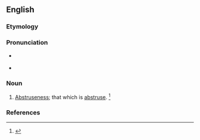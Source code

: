 ==English==

===Etymology===
{{suffix|en|abstruse|ity}}

===Pronunciation===
* {{a|RP}} {{IPA|en|/əbˈstɹuː.sə.ti/}}
* {{a|US}} {{IPA|en|/æbˈstɹu.sə.ti/|/əbˈstɹu.sə.ti/}}

===Noun===
{{en-noun|~|new=1}}

# {{lb|en|archaic}} [[abstruseness|Abstruseness]]; that which is [[abstruse]]. {{defdate|First attested in the mid 17th century.}}<ref name=SOED>{{R:SOED5|page=10}}</ref>

===References===
<references/>